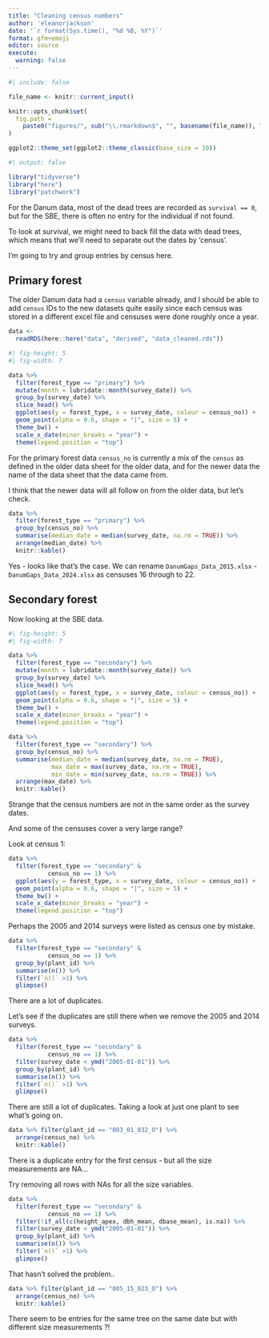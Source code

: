 ```yaml
---
title: "Cleaning census numbers"
author: 'eleanorjackson'
date: '`r format(Sys.time(), "%d %B, %Y")`' 
format: gfm+emoji
editor: source
execute:
  warning: false
---
```


```r
#| include: false

file_name <- knitr::current_input()

knitr::opts_chunk$set(
  fig.path =
    paste0("figures/", sub("\\.rmarkdown$", "", basename(file_name)), "/", sep = "")
)

ggplot2::theme_set(ggplot2::theme_classic(base_size = 10))
```

```r
#| output: false

library("tidyverse")
library("here")
library("patchwork")
```
For the Danum data, 
most of the dead trees are recorded as `survival == 0`, 
but for the SBE, 
there is often no entry for the individual if not found.

To look at survival,
we might need to back fill the data with dead trees,
which means that we'll need to separate out the dates by 'census'.

I'm going to try and group entries by census here.

## Primary forest

The older Danum data had a `census` variable already,
and I should be able to add `census` IDs to the new datasets
quite easily since each census was stored in a different excel file
and censuses were done roughly once a year.

```r
data <- 
  readRDS(here::here("data", "derived", "data_cleaned.rds"))
```


```r
#| fig-height: 5
#| fig-width: 7

data %>% 
  filter(forest_type == "primary") %>% 
  mutate(month = lubridate::month(survey_date)) %>% 
  group_by(survey_date) %>% 
  slice_head() %>% 
  ggplot(aes(y = forest_type, x = survey_date, colour = census_no)) +
  geom_point(alpha = 0.6, shape = "|", size = 5) +
  theme_bw() +
  scale_x_date(minor_breaks = "year") +
  theme(legend.position = "top") 
```

For the primary forest data
`census_no` is currently a mix of the `census` as defined in the older
data sheet for the older data, and for the newer data the name of the
data sheet that the data came from.

I think that the newer data will all follow on from the older data,
but let's check.

```r

data %>% 
  filter(forest_type == "primary") %>% 
  group_by(census_no) %>% 
  summarise(median_date = median(survey_date, na.rm = TRUE)) %>% 
  arrange(median_date) %>% 
  knitr::kable()
```

Yes - looks like that's the case.
We can rename `DanumGaps_Data_2015.xlsx` - 
`DanumGaps_Data_2024.xlsx` as censuses 16 through to 22.

## Secondary forest

Now looking at the SBE data.

```r
#| fig-height: 5
#| fig-width: 7

data %>% 
  filter(forest_type == "secondary") %>% 
  mutate(month = lubridate::month(survey_date)) %>% 
  group_by(survey_date) %>% 
  slice_head() %>% 
  ggplot(aes(y = forest_type, x = survey_date, colour = census_no)) +
  geom_point(alpha = 0.6, shape = "|", size = 5) +
  theme_bw() +
  scale_x_date(minor_breaks = "year") +
  theme(legend.position = "top") 
```

```r
data %>% 
  filter(forest_type == "secondary") %>% 
  group_by(census_no) %>% 
  summarise(median_date = median(survey_date, na.rm = TRUE),
            max_date = max(survey_date, na.rm = TRUE),
            min_date = min(survey_date, na.rm = TRUE)) %>% 
  arrange(max_date) %>% 
  knitr::kable()
```

Strange that the census numbers are not in the same order as the survey dates.

And some of the censuses cover a very large range?

Look at census 1:

```r
data %>% 
  filter(forest_type == "secondary" &
           census_no == 1) %>%
  ggplot(aes(y = forest_type, x = survey_date, colour = census_no)) +
  geom_point(alpha = 0.6, shape = "|", size = 5) +
  theme_bw() +
  scale_x_date(minor_breaks = "year") +
  theme(legend.position = "top") 
```

Perhaps the 2005 and 2014 surveys were listed as census one by mistake.

```r
data %>% 
  filter(forest_type == "secondary" &
           census_no == 1) %>%
  group_by(plant_id) %>% 
  summarise(n()) %>% 
  filter(`n()` >1) %>% 
  glimpse()
```

There are a lot of duplicates.

Let's see if the duplicates are still there 
when we remove the 2005 and 2014 surveys.

```r
data %>% 
  filter(forest_type == "secondary" &
           census_no == 1) %>%
  filter(survey_date < ymd("2005-01-01")) %>% 
  group_by(plant_id) %>% 
  summarise(n()) %>% 
  filter(`n()` >1) %>% 
  glimpse()
```

There are still a lot of duplicates.
Taking a look at just one plant to see what's going on.

```r
data %>% filter(plant_id == "003_01_032_O") %>% 
  arrange(census_no) %>% 
  knitr::kable()
```

There is a duplicate entry for the first census - 
but all the size measurements are NA...

Try removing all rows with NAs for all the size variables.

```r
data %>% 
  filter(forest_type == "secondary" &
           census_no == 1) %>%
  filter(!if_all(c(height_apex, dbh_mean, dbase_mean), is.na)) %>%
  filter(survey_date < ymd("2005-01-01")) %>% 
  group_by(plant_id) %>% 
  summarise(n()) %>% 
  filter(`n()` >1) %>% 
  glimpse()
```

That hasn't solved the problem..

```r
data %>% filter(plant_id == "005_15_023_O") %>% 
  arrange(census_no) %>% 
  knitr::kable()
```

There seem to be entries for the same tree on the same date but 
with different size measurements ?!
